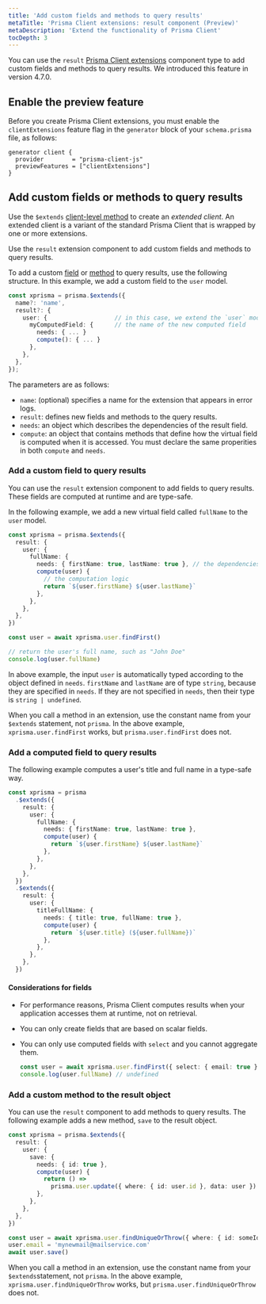 ```yaml
---
title: 'Add custom fields and methods to query results'
metaTitle: 'Prisma Client extensions: result component (Preview)'
metaDescription: 'Extend the functionality of Prisma Client'
tocDepth: 3
---
```


<TopBlock>

You can use the `result` [Prisma Client extensions](/concepts/components/prisma-client/client-extensions) component type to add custom fields and methods to query results. We introduced this feature in version 4.7.0.

</TopBlock>

## Enable the preview feature

Before you create Prisma Client extensions, you must enable the `clientExtensions` feature flag in the `generator` block of your `schema.prisma` file, as follows:

```prisma
generator client {
  provider        = "prisma-client-js"
  previewFeatures = ["clientExtensions"]
}
```

## Add custom fields or methods to query results

Use the `$extends` [client-level method](/reference/api-reference/prisma-client-reference#client-methods) to create an _extended client_. An extended client is a variant of the standard Prisma Client that is wrapped by one or more extensions.

Use the `result` extension component to add custom fields and methods to query results.

To add a custom [field](#add-a-custom-field-to-query-results) or [method](#add-a-custom-method-to-the-result-object) to query results, use the following structure. In this example, we add a custom field to the `user` model.

```ts
const xprisma = prisma.$extends({
  name?: 'name',
  result?: {
    user: {                   // in this case, we extend the `user` model
      myComputedField: {      // the name of the new computed field
        needs: { ... }
        compute(): { ... }
      },
    },
  },
});
```

The parameters are as follows:

- `name`: (optional) specifies a name for the extension that appears in error logs.
- `result`: defines new fields and methods to the query results.
- `needs`: an object which describes the dependencies of the result field.
- `compute`: an object that contains methods that define how the virtual field is computed when it is accessed. You must declare the same properities in both `compute` and `needs`.

### Add a custom field to query results

You can use the `result` extension component to add fields to query results. These fields are computed at runtime and are type-safe.

In the following example, we add a new virtual field called `fullName` to the `user` model.

```ts
const xprisma = prisma.$extends({
  result: {
    user: {
      fullName: {
        needs: { firstName: true, lastName: true }, // the dependencies
        compute(user) {
          // the computation logic
          return `${user.firstName} ${user.lastName}`
        },
      },
    },
  },
})

const user = await xprisma.user.findFirst()

// return the user's full name, such as "John Doe"
console.log(user.fullName)
```

In above example, the input `user` is automatically typed according to the object defined in `needs`. `firstName` and `lastName` are of type `string`, because they are specified in `needs`. If they are not specified in `needs`, then their type is `string | undefined`.

When you call a method in an extension, use the constant name from your `$extends` statement, not `prisma`. In the above example, `xprisma.user.findFirst` works, but `prisma.user.findFirst` does not.

### Add a computed field to query results

The following example computes a user's title and full name in a type-safe way.

```ts
const xprisma = prisma
  .$extends({
    result: {
      user: {
        fullName: {
          needs: { firstName: true, lastName: true },
          compute(user) {
            return `${user.firstName} ${user.lastName}`
          },
        },
      },
    },
  })
  .$extends({
    result: {
      user: {
        titleFullName: {
          needs: { title: true, fullName: true },
          compute(user) {
            return `${user.title} (${user.fullName})`
          },
        },
      },
    },
  })
```

#### Considerations for fields

- For performance reasons, Prisma Client computes results when your application accesses them at runtime, not on retrieval.
- You can only create fields that are based on scalar fields.
- You can only use computed fields with `select` and you cannot aggregate them.

  ```ts
  const user = await xprisma.user.findFirst({ select: { email: true }))
  console.log(user.fullName) // undefined
  ```

### Add a custom method to the result object

You can use the `result` component to add methods to query results. The following example adds a new method, `save` to the result object.

```ts
const xprisma = prisma.$extends({
  result: {
    user: {
      save: {
        needs: { id: true },
        compute(user) {
          return () =>
            prisma.user.update({ where: { id: user.id }, data: user })
        },
      },
    },
  },
})

const user = await xprisma.user.findUniqueOrThrow({ where: { id: someId } })
user.email = 'mynewmail@mailservice.com'
await user.save()
```

When you call a method in an extension, use the constant name from your `$extends`statement, not `prisma`. In the above example, `xprisma.user.findUniqueOrThrow` works, but `prisma.user.findUniqueOrThrow` does not.
